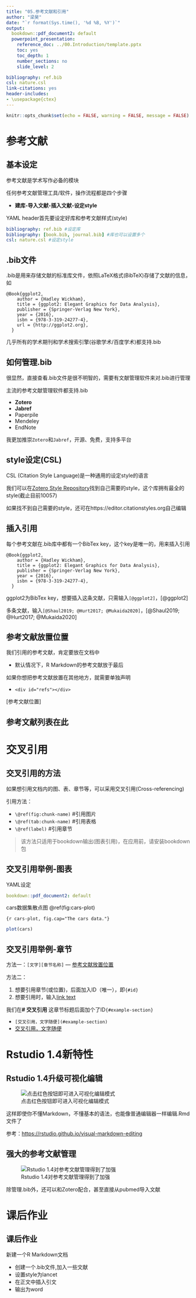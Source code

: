 ---
title: "05.参考文献和引用"
author: "梁昊"
date: "`r format(Sys.time(), '%d %B, %Y')`"
output:
  bookdown::pdf_document2: default
  powerpoint_presentation:
    reference_doc: ../00.Introduction/template.pptx
    toc: yes
    toc_depth: 1
    number_sections: no
    slide_level: 2

bibliography: ref.bib
csl: nature.csl
link-citations: yes
header-includes:
- \usepackage{ctex}
---

```{r setup, include=FALSE}
knitr::opts_chunk$set(echo = FALSE, warning = FALSE, message = FALSE) 

```

# 参考文献

## 基本设定

参考文献是学术写作必备的模块

任何参考文献管理工具/软件，操作流程都是四个步骤

-   **建库-导入文献-插入文献-设定style**

YAML header首先要设定好库和参考文献样式(style)

``` {.yaml}
bibliography: ref.bib #设定库
bibliography: [book.bib, journal.bib] #库也可以设置多个
csl: nature.csl #设定style
```

## .bib文件

.bib是用来存储文献的标准库文件，依照LaTeX格式(BibTeX)存储了文献的信息，如

``` {.bibtex}
@Book{ggplot2,
    author = {Hadley Wickham},
    title = {ggplot2: Elegant Graphics for Data Analysis},
    publisher = {Springer-Verlag New York},
    year = {2016},
    isbn = {978-3-319-24277-4},
    url = {http://ggplot2.org},
  }
```

几乎所有的学术期刊和学术搜索引擎(谷歌学术/百度学术)都支持.bib

## 如何管理.bib

很显然，直接查看.bib文件是很不明智的，需要有文献管理软件来对.bib进行管理

主流的参考文献管理软件都支持.bib

-   **Zotero**
-   **Jabref**
-   Paperpile
-   Mendeley
-   EndNote

我更加推崇`Zotero`和`Jabref`，开源、免费，支持多平台

## style设定(CSL)

CSL (Citation Style Language)是一种通用的设定style的语言

我们可以在[Zotero Style Repository](https://www.zotero.org/styles)找到自己需要的style，这个库拥有最全的style(截止目前10057)

如果找不到自己需要的style，还可在https://editor.citationstyles.org自己编辑

## 插入引用

每个参考文献在.bib库中都有一个BibTex key，这个key是唯一的，用来插入引用

``` {.bibtex}
@Book{ggplot2,
    author = {Hadley Wickham},
    title = {ggplot2: Elegant Graphics for Data Analysis},
    publisher = {Springer-Verlag New York},
    year = {2016},
    isbn = {978-3-319-24277-4},
  }
```

ggplot2为BibTex key，想要插入这条文献，只需输入`[@ggplot2]`，[@ggplot2]

多条文献，输入`[@Shaul2019; @Hurt2017; @Mukaida2020]`，[@Shaul2019; @Hurt2017; @Mukaida2020]

## 参考文献放置位置 {#参考文献放置位置}

我们引用的参考文献，肯定要放在文档中

-   默认情况下，R Markdown的参考文献放于最后

如果你想把参考文献放置在其他地方，就需要单独声明

-   `<div id="refs"></div>`


[参考文献位置]
    
## 参考文献列表在此

<div id="refs"></div>

# 交叉引用 {#example-section}

## 交叉引用的方法

如果想引用文档内的图、表、章节等，可以采用交叉引用(Cross-referencing)

引用方法：

-   `\@ref(fig:chunk-name)` \#引用图片
-   `\@ref(tab:chunk-name)` \#引用表格
-   `\@ref(label)` \#引用章节

> 该方法只适用于bookdown输出(图表引用)，在应用前，请安装bookdown包

## 交叉引用举例-图表

YAML设定

``` {.yaml}
bookdown::pdf_document2: default 
```

cars数据集散点图 \@ref(fig:cars-plot)

`{r cars-plot, fig.cap="The cars data."}`

```{r cars-plot, fig.cap="The cars data."}
plot(cars)
```

## 交叉引用举例-章节

方法一：`[文字][章节名称]` --- [参考文献放置位置][参考文献放置位置]

方法二：

  1. 想要引用章节(或位置)，后面加入ID（唯一），即`{#id}` 
  2. 想要引用时，输入[link text](#ID)


我们在**\# 交叉引用** 这章节标题后面加个了ID`{#example-section}`

-   `[交叉引用，文字随便](#example-section)`
-   [交叉引用，文字随便](#example-section)

# Rstudio 1.4新特性

## Rstudio 1.4升级可视化编辑

![点击红色按钮即可进入可视化编辑模式](images/visual-editing.png)

这样即使你不懂Markdown，不懂基本的语法，也能像普通编辑器一样编辑.Rmd文件了

参考：<https://rstudio.github.io/visual-markdown-editing>

## 强大的参考文献管理

![Rstudio 1.4对参考文献管理得到了加强](images/citation-add.png)

除管理.bib外，还可以和Zotero配合，甚至直接从pubmed导入文献


# 课后作业

## 课后作业

新建一个R Markdown文档

-   创建一个.bib文件,加入一些文献
-   设置style为lancet
-   在正文中插入引文
-   输出为word
